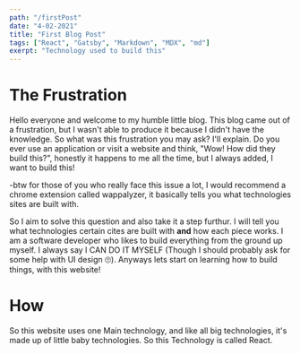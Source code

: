 ```yaml
---
path: "/firstPost"
date: "4-02-2021"
title: "First Blog Post"
tags: ["React", "Gatsby", "Markdown", "MDX", "md"]
exerpt: "Technology used to build this"
---
```


# The Frustration

Hello everyone and welcome to my humble little blog. This blog came out of a frustration, but I wasn't able to produce it because I didn't have the knowledge. So what was this frustration you may ask? I'll explain.
Do you ever use an application or visit a website and think, "Wow! How did they build this?", honestly it happens to me all the time, but I always added, I want to build this!

-btw for those of you who really face this issue a lot, I would recommend a chrome extension called wappalyzer, it basically tells you what technologies sites are built with.

So I aim to solve this question and also take it a step furthur. I will tell you what technologies certain cites are built with **and** how each piece works. I am a software developer who likes to build everything from
the ground up myself. I always say I CAN DO IT MYSELF (Though I should probably ask for some help with UI design 🙄). Anyways lets start on learning how to build things, with this website!

# How

So this website uses one Main technology, and like all big technologies, it's made up of little baby technologies. So this Technology is called React.
